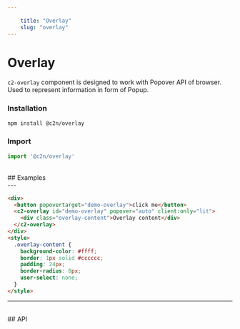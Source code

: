 ```yaml
---
    
    title: "Overlay"
    slug: "overlay"
---
```




# Overlay

`c2-overlay` component is designed to work with Popover API of browser. Used to represent information in form of Popup.

### Installation

```bash tag=CodeBlock
npm install @c2n/overlay
```

### Import

```typescript tag=CodeBlock
import '@c2n/overlay'
```

<br />
## Examples
<br />
---

```html tag=MdxCodeBlock,compact=true,component=c2-overlay
<div>
  <button popovertarget="demo-overlay">click me</button>
  <c2-overlay id="demo-overlay" popover="auto" client:only="lit">
    <div class="overlay-content">Overlay content</div>
  </c2-overlay>
</div>
<style>
  .overlay-content {
    background-color: #ffff;
    border: 1px solid #cccccc;
    padding: 24px;
    border-radius: 8px;
    user-select: none;
  }
</style>
```

---

<br />
## API

<ApiTable componentTag="c2-overlay"></ApiTable>

